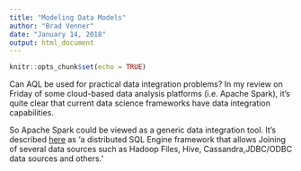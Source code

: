```yaml
---
title: "Modeling Data Models"
author: "Brad Venner"
date: "January 14, 2018"
output: html_document
---
```


```r
knitr::opts_chunk$set(echo = TRUE)
```

Can AQL be used for practical data integration problems?  In my review on Friday of some cloud-based data analysis platforms (i.e. Apache Spark), it's quite clear that current data science frameworks have data integration capabilities.

So Apache Spark could be viewed as a generic data integration tool.  It's described [here](https://intelligentinsight.wordpress.com/tag/spark-data-modeling/) as 'a  distributed SQL Engine framework that allows Joining of several data sources such as Hadoop Files, Hive, Cassandra,JDBC/ODBC data sources and others.'
